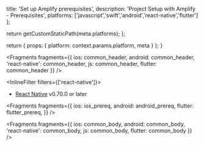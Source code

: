                   
  title: 'Set up Amplify prerequisites',
  description: 'Project Setup with Amplify - Prerequisites',
  platforms: ['javascript','swift','android','react-native','flutter']
};

  return getCustomStaticPath(meta.platforms);
};

  return {
    props: {
      platform: context.params.platform,
      meta
    }
  };
}
          



<Fragments
  fragments={{
    ios: common_header,
    android: common_header,
    'react-native': common_header,
    js: common_header,
    flutter: common_header
  }}
/>


<InlineFilter filters={['react-native']}>

- [React Native](https://reactnative.dev/docs/next/environment-setup) v0.70.0 or later

</InlineFilter>

<Fragments
  fragments={{
    ios: ios_prereq,
    android: android_prereq,
    flutter: flutter_prereq,
  }}
/>


<Fragments
  fragments={{
    ios: common_body,
    android: common_body,
    'react-native': common_body,
    js: common_body,
    flutter: common_body
  }}
/>
